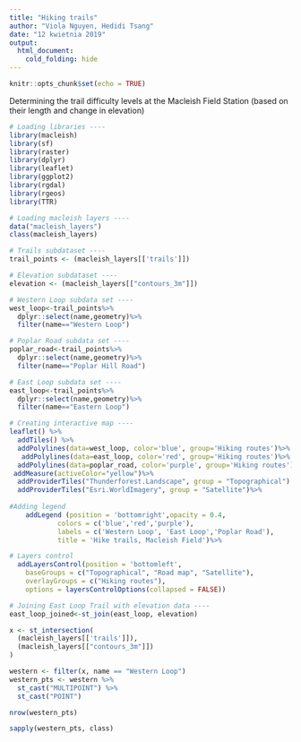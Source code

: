 ```yaml
---
title: "Hiking trails"
author: "Viola Nguyen, Hedidi Tsang"
date: "12 kwietnia 2019"
output: 
  html_document:
    cold_folding: hide
---
```



```r
knitr::opts_chunk$set(echo = TRUE)
```

Determining the trail difficulty levels at the Macleish Field Station (based on their length and change in elevation)



```r
# Loading libraries ----
library(macleish)
library(sf)
library(raster)
library(dplyr)
library(leaflet)
library(ggplot2)
library(rgdal)
library(rgeos)
library(TTR)
```


```r
# Loading macleish layers ----
data("macleish_layers")
class(macleish_layers)
```


```r
# Trails subdataset ----
trail_points <- (macleish_layers[['trails']])
```


```r
# Elevation subdataset ----
elevation <- (macleish_layers[["contours_3m"]])
```


```r
# Western Loop subdata set ----
west_loop<-trail_points%>%
  dplyr::select(name,geometry)%>%
  filter(name=="Western Loop")
```


```r
# Poplar Road subdata set ----
poplar_road<-trail_points%>%
  dplyr::select(name,geometry)%>%
  filter(name=="Poplar Hill Road")
```

```r
# East Loop subdata set ----
east_loop<-trail_points%>%
  dplyr::select(name,geometry)%>%
  filter(name=="Eastern Loop")
```

```r
# Creating interactive map ----
leaflet() %>% 
  addTiles() %>%
  addPolylines(data=west_loop, color='blue', group='Hiking routes')%>%
   addPolylines(data=east_loop, color='red', group='Hiking routes')%>%
  addPolylines(data=poplar_road, color='purple', group='Hiking routes')%>%
 addMeasure(activeColor="yellow")%>%
  addProviderTiles("Thunderforest.Landscape", group = "Topographical") %>%
  addProviderTiles("Esri.WorldImagery", group = "Satellite")%>%
  
#Adding legend  
    addLegend (position = 'bottomright',opacity = 0.4, 
            colors = c('blue','red','purple'),
            labels = c('Western Loop', 'East Loop','Poplar Road'),
            title = 'Hike trails, Macleish Field')%>%

# Layers control
  addLayersControl(position = 'bottomleft',
    baseGroups = c("Topographical", "Road map", "Satellite"),
    overlayGroups = c("Hiking routes"),
    options = layersControlOptions(collapsed = FALSE))
```


```r
# Joining East Loop Trail with elevation data ----
east_loop_joined<-st_join(east_loop, elevation)
```



```r
x <- st_intersection(
  (macleish_layers[['trails']]), 
  (macleish_layers[["contours_3m"]])
)
```

```r
western <- filter(x, name == "Western Loop")
western_pts <- western %>% 
  st_cast("MULTIPOINT") %>% 
  st_cast("POINT")

nrow(western_pts)
```

```r
sapply(western_pts, class)
```




